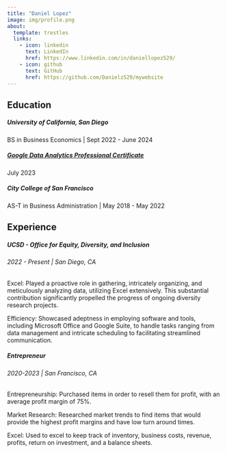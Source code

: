 ```yaml
---
title: "Daniel Lopez"
image: img/profile.png
about:
  template: trestles
  links:
    - icon: linkedin
      text: LinkedIn
      href: https://www.linkedin.com/in/daniellopez529/
    - icon: github
      text: GitHub
      href: https://github.com/Danielz529/mywebsite
---
```


## Education
##### **University of California, San Diego**

BS in Business Economics | Sept 2022 - June 2024

##### **[Google Data Analytics Professional Certificate](https://www.credly.com/badges/deb5701a-d8ec-44ba-8fc9-fb015639360a)**  

July 2023

##### **City College of San Francisco**

AS-T in Business Administration | May 2018 - May 2022

## Experience

##### **UCSD - Office for Equity, Diversity, and Inclusion**

###### 2022 - Present | San Diego, CA

Excel: Played a proactive role in gathering, intricately organizing, and meticulously analyzing data, utilizing Excel extensively. This substantial contribution significantly propelled the progress of ongoing diversity research projects.

Efficiency: Showcased adeptness in employing software and tools, including Microsoft Office and Google Suite, to handle tasks ranging from data management and intricate scheduling to facilitating streamlined communication.

##### **Entrepreneur** 

###### 2020-2023 | San Francisco, CA

Entrepreneurship: Purchased items in order to resell them for profit, with an average profit margin of 75%.

Market Research: Researched market trends to find items that would provide the highest profit margins and have low turn around times.

Excel: Used to excel to keep track of inventory, business costs, revenue, profits, return on investment, and a balance sheets.

